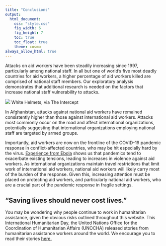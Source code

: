 ```yaml
---
title: "Conclusions"
output: 
  html_document:
    css: "style.css"
    fig_width: 6
    fig_height: 7
    toc: true
    toc_float: true
    theme: cosmo
always_allow_html: true
---
```



Attacks on aid workers have been steadily increasing since 1997, particularly among national staff. In all but one of world's five most deadly countries for aid workers, a higher percentage of aid workers killed are comprised of national staff members. Our exploratory analysis demonstrates that additional research is needed on the factors that increase national staff vulnerability to attacks.


![](IMAGES/white-helmets-ft.jpg)
White Helmets, via The Intercept 


In Afghanistan, attacks against national aid workers have remained consistently higher than those against international aid workers. Attacks most commonly occur on the road and affect international organizations, potentially suggesting that international organizations employing national staff are targeted by armed groups.

Importantly, aid workers are now on the frontline of the COVID-19 pandemic response in conflict-affected countries, who may be hit especially hard by the virus. [Experience from Ebola](https://www.npr.org/2019/11/28/783582331/it-was-unmistakably-a-directed-attack-4-ebola-workers-killed-in-congo) shows us that pandemics tend to exacerbate existing tensions, leading to increases in violence against aid workers. As international organizations maintain travel restrictions that limit work of international aid workers, national aid workers will likely carry most of the burden of the response. Given this, increasing attention must be placed on protecting aid workers, and particularly national aid workers, who are a crucial part of the pandemic response in fragile settings. 


## "Saving lives should never cost lives." 


You may be wondering why people continue to work in humanitarian assistance, given the obvious risks outlined throughout this website. This International Humanitarian Day, the United Nations Office for the Coordination of Humanitarian Affairs (UNOCHA) released stories from humanitarian assistance workers around the world. We encourage you to read their stories [here.](https://unocha.exposure.co/meet-reallifeheroes)

